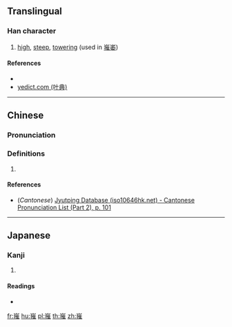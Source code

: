 ==Translingual==

===Han character===
{{Han char|rn=46|rad=山|as=11|sn=14|four=22514|canj=UQOG|ids=⿱山推}}

# [[high]], [[steep]], [[towering]] (used in [[嶊崣]])

====References====
* {{Han ref|kx=0319.050|dkj=08431|dj=0619.150|hdz=10792.180|uh=5D8A|ud=23946|bh=E1AA|bd=57770}}
*[http://yedict.com/htm/5D/5D8A.htm yedict.com (叶典)]

----

==Chinese==
{{zh-forms}}

===Pronunciation===
{{zh-pron
|m=zuǐ
|c=zeoi2
|mc=y
|oc=y
|ma=
|cat=a
}}

===Definitions===
# {{rfdef|lang=zh}}

====References====
* (''Cantonese'') [http://www.iso10646hk.net/jp/document/download.jsp Jyutping Database (iso10646hk.net) - Cantonese Pronunciation List (Part 2), p. 101]

----

==Japanese==

===Kanji===
{{ja-kanji|grade=|rs=山11}}

# {{defn|lang=ja|sort=山11}}

====Readings====
* {{ja-readings|on=[[すい]] (sui), [[つい]] (tsui), [[さい]] (sai), [[せ]] (se)|kun=}}

[[fr:嶊]]
[[hu:嶊]]
[[pl:嶊]]
[[th:嶊]]
[[zh:嶊]]